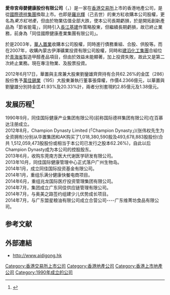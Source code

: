 '''愛帝宮母嬰健康股份有限公司'''（'''{{lang-en|AIDIGONG MATERNAL & CHILD HEALTH LIMITED}}'''，{{hkex|286}}）是一家在[[香港交易所|香港交易所]]上市的香港地產公司，是從[[國際德祥集團|國際德祥集團]]換取上市。也即是[[羅兆輝|羅兆輝]]（己去世）的東方紅收購本公司股權，更名為''東方紅地產''，但由於物業估值全部大跌，使本公司長期虧損，於是開拓創新產品為「節省能電」，同時引入[[長江基建|長江基建]]作策略股東，但繼續長期虧損，故已終止業務，前身為「同佳國際健康產業集團有限公司」。

於是2003年，[[華人置業|華人置業]]收購本公司股權，同時進行債務重組、合股、供股等。而在2007年，收購內蒙古伊澤礦業投資有限公司股權，同時和[[建滔化工集團|建滔化工集團]]合組位於[[青海省|青海省]]製造甲醇產品項目，但由於效益未能顯著，加上投資失敗，故此又是第二次終止業務。現在專注物業、及股票投資。

2012年6月17日，華置與主席兼大股東劉鑾雄齊齊持有合共62.26%的金匡（286）股份售予[[萬佳錫業|萬佳錫業]]（195）大股東兼執行董事張偉權，作價4.2366億元，以華置與劉鑾雄分別持金匡41.93%及20.33%計，兩者分別套現約2.85億元及1.38億元。

== 发展历程<ref>{{Cite web |url=http://www.aidigong.hk/Home/About/wlbj.html |title=愛帝宮母嬰健康股份背景 |access-date=2020-02-14 |archive-date=2021-12-09 |archive-url=https://web.archive.org/web/20211209074934/http://aidigong.hk/Home/About/wlbj.html }}</ref> ==
1990年9月，同佳国际健康产业集团有限公司(前称国际德祥集团有限公司)在百慕达注册成立。<br />
2012年8月，Champion Dynasty Limited (「Champion Dynasty」)(张伟权先生为全资拥有)分别从华置集团和AK购买了1,018,380,590股及493,678,883股股份(合共 1,512,059,473股股份或相当于本公司已发行之股本62.26%)，自此以后Champion Dynasty成为本公司的控股股东。<br />
2013年6月，收购东莞南方医大代谢医学研发有限公司。<br />
2013年10月，同佳国际健康管理中心正式落户广州生物岛。<br />
2014年1月，成立同佳国际投资基金有限公司。<br />
2014年1月，重组乐满分健康快餐电商项目。<br />
2014年6月，重组兆龙国际医疗投资管理集团有限公司。<br />
2014年7月，集团成立广东同佳供应链管理有限公司。<br />
2014年7月，与奥美之路签约组建少儿优势成长项目。<br />
2014年7月，与广东盟星粮油有限公司成立合营公司----广东维菁坊食品有限公司。<br />

==参考文献==
{{reflist}}
== 外部連結 ==
* http://www.aidigong.hk {{Wayback|url=http://www.aidigong.hk/ |date=20200215181926 }}

[[Category:香港交易所上市公司|Category:香港交易所上市公司]]
[[Category:香港地產公司|Category:香港地產公司]]
[[Category:香港上市地產公司|Category:香港上市地產公司]]
[[Category:1990年成立的公司|Category:1990年成立的公司]]